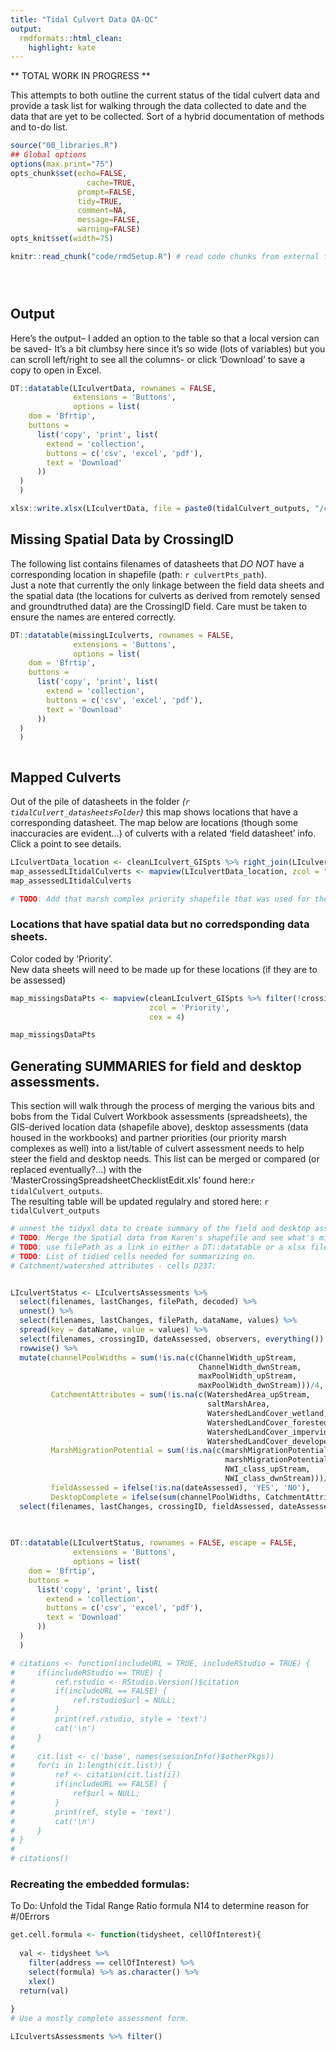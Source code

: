 ```yaml
---
title: "Tidal Culvert Data QA-QC"
output: 
  rmdformats::html_clean:
    highlight: kate
---
```

** TOTAL WORK IN PROGRESS **

This attempts to both outline the current status of the tidal culvert data and provide a task list for walking through the data collected to date and the data that are yet to be collected. Sort of a hybrid documentation of methods and to-do list.

```r

source("00_libraries.R")
## Global options
options(max.print="75")
opts_chunk$set(echo=FALSE,
	             cache=TRUE,
               prompt=FALSE,
               tidy=TRUE,
               comment=NA,
               message=FALSE,
               warning=FALSE)
opts_knit$set(width=75)

knitr::read_chunk("code/rmdSetup.R") # read code chunks from external files to extend beyond multiple Rmds.
```

```r
```

```r
```

```r
```


## Output 
Here's the output-- 
I added an option to the table so that a local version can be saved- It's a bit clumbsy here since it's so wide (lots of variables) but you can scroll left/right to see all the columns- or click 'Download' to save a copy to open in Excel.
 
```r
DT::datatable(LIculvertData, rownames = FALSE, 
              extensions = 'Buttons', 
              options = list(
    dom = 'Bfrtip',
    buttons =
      list('copy', 'print', list(
        extend = 'collection',
        buttons = c('csv', 'excel', 'pdf'),
        text = 'Download'
      ))
  )
  )

xlsx::write.xlsx(LIculvertData, file = paste0(tidalCulvert_outputs, "/compiledTidalData.xlsx"))

```


## Missing Spatial Data by CrossingID
The following list contains filenames of datasheets that *DO NOT* have a corresponding location in shapefile (path: `r culvertPts_path `).  
Just a note that currently the only linkage between the field data sheets and the spatial data (the locations for culverts as derived from remotely sensed and groundtruthed data) are the CrossingID field. Care must be taken to ensure the names are entered correctly.  

```r
DT::datatable(missingLIculverts, rownames = FALSE, 
              extensions = 'Buttons', 
              options = list(
    dom = 'Bfrtip',
    buttons =
      list('copy', 'print', list(
        extend = 'collection',
        buttons = c('csv', 'excel', 'pdf'),
        text = 'Download'
      ))
  )
  )



```


## Mapped Culverts
Out of the pile of datasheets in the folder _(`r tidalCulvert_datasheetsFolder`)_ this map shows locations that have a corresponding datasheet. 
The map below are locations (though some inaccuracies are evident...) of culverts with a related 'field datasheet' info. Click a point to see details. 

```r

LIculvertData_location <- cleanLIculvert_GISpts %>% right_join(LIculvertData, by = "crossingID") # this object is picking up 2 extra joins- perhaps dupicate CrossingIDs?
map_assessedLItidalCulverts <- mapview(LIculvertData_location, zcol = "Assessed", cex = 4)
map_assessedLItidalCulverts

# TODO: Add that marsh complex priority shapefile that was used for the ebird work.
```

### Locations that have spatial data but no corredsponding data sheets. 

Color coded by 'Priority'.  
New data sheets will need to be made up for these locations (if they are to be assessed)


```r

map_missingsDataPts <- mapview(cleanLIculvert_GISpts %>% filter(!crossingID %in% LIculvertData$crossingID), 
                               zcol = 'Priority', 
                               cex = 4)

map_missingsDataPts

```

## Generating SUMMARIES for field and desktop assessments.
This section will walk through the process of merging the various bits and bobs from the Tidal Culvert Workbook assessments (spreadsheets), the GIS-derived location data (shapefile above), desktop assessments (data housed in the workbooks) and partner priorities (our priority marsh complexes as well) into a list/table of culvert assessment needs to help steer the field and desktop needs. This list can be merged or compared (or replaced eventually?...) with the 'MasterCrossingSpreadsheetChecklistEdit.xls' found here:`r tidalCulvert_outputs`.   
The resulting table will be updated regulalry and stored here: `r tidalCulvert_outputs`


```r

# unnest the tidyxl data to create summary of the field and desktop assessments. 
# TODO: Merge the Spatial data from Karen's shapefile and see what's missing what.
# TODO: use filePath as a link in either a DT::datatable or a xlsx file with embedded links (not sure this is doable in R). Needs to be relative path to work properly.
# TODO: List of tidied cells needed for summarizing on.
# Catchment/watershed attributes - cells D237:


LIculvertStatus <- LIculvertsAssessments %>% 
  select(filenames, lastChanges, filePath, decoded) %>% 
  unnest() %>% 
  select(filenames, lastChanges, filePath, dataName, values) %>%
  spread(key = dataName, value = values) %>% 
  select(filenames, crossingID, dateAssessed, observers, everything()) %>% # organize the order of the columns.
  rowwise() %>% 
  mutate(channelPoolWidths = sum(!is.na(c(ChannelWidth_upStream, 
                                          ChannelWidth_dwnStream, 
                                          maxPoolWidth_upStream, 
                                          maxPoolWidth_dwnStream)))/4,
         CatchmentAttributes = sum(!is.na(c(WatershedArea_upStream, 
                                            saltMarshArea, 
                                            WatershedLandCover_wetland, 
                                            WatershedLandCover_forested, 
                                            WatershedLandCover_impervious, 
                                            WatershedLandCover_developed)))/6,
         MarshMigrationPotential = sum(!is.na(c(marshMigrationPotential_acres, 
                                                marshMigrationPotential_evalUnit, 
                                                NWI_class_upStream, 
                                                NWI_class_dwnStream)))/4,
         fieldAssessed = ifelse(!is.na(dateAssessed), 'YES', 'NO'),
         DesktopComplete = ifelse(sum(channelPoolWidths, CatchmentAttributes, MarshMigrationPotential) == 3, "YES", "NO")) %>%
  select(filenames, lastChanges, crossingID, fieldAssessed, dateAssessed, observers, channelPoolWidths, CatchmentAttributes, MarshMigrationPotential, DesktopComplete)
 

  
DT::datatable(LIculvertStatus, rownames = FALSE, escape = FALSE,
              extensions = 'Buttons', 
              options = list(
    dom = 'Bfrtip',
    buttons =
      list('copy', 'print', list(
        extend = 'collection',
        buttons = c('csv', 'excel', 'pdf'),
        text = 'Download'
      ))
  )
  )


```



```r
# citations <- function(includeURL = TRUE, includeRStudio = TRUE) {
#     if(includeRStudio == TRUE) {
#         ref.rstudio <- RStudio.Version()$citation
#         if(includeURL == FALSE) {
#             ref.rstudio$url = NULL;
#         }
#         print(ref.rstudio, style = 'text')
#         cat('\n')
#     }
#
#     cit.list <- c('base', names(sessionInfo()$otherPkgs))
#     for(i in 1:length(cit.list)) {
#         ref <- citation(cit.list[i])
#         if(includeURL == FALSE) {
#             ref$url = NULL;
#         }
#         print(ref, style = 'text')
#         cat('\n')
#     }
# }
#
# citations()
```


### Recreating the embedded formulas:

To Do:
Unfold the Tidal Range Ratio formula N14 to determine reason for #/0Errors


```r


get.cell.formula <- function(tidysheet, cellOfInterest){
  
  val <- tidysheet %>% 
    filter(address == cellOfInterest) %>% 
    select(formula) %>% as.character() %>% 
    xlex()
  return(val)
  
}
# Use a mostly complete assessment form. 

LIculvertsAssessments %>% filter()

```



